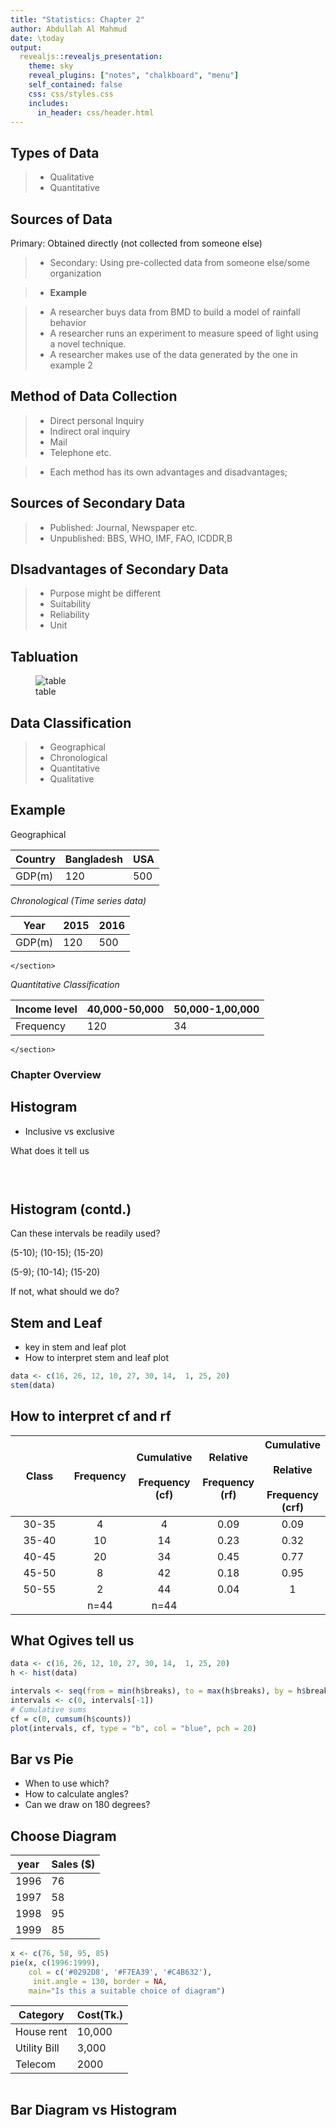 ```yaml
---
title: "Statistics: Chapter 2"
author: Abdullah Al Mahmud
date: \today
output: 
  revealjs::revealjs_presentation:
    theme: sky
    reveal_plugins: ["notes", "chalkboard", "menu"]
    self_contained: false
    css: css/styles.css
    includes:
      in_header: css/header.html
---
```


## Types of Data

> - Qualitative
> - Quantitative

## Sources of Data

Primary: Obtained directly (not collected from someone else)

> - Secondary: Using pre-collected data from someone else/some organization

> - <dev>**Example**

> - A researcher buys data from BMD to build a model of rainfall behavior
> - A researcher runs an experiment to measure speed of light using a novel technique.
> - A researcher makes use of the data generated by the one in example 2
</dev>

## Method of Data Collection

> - Direct personal Inquiry
> - Indirect oral inquiry
> - Mail
> - Telephone etc.

> - <div class ="bluetext">Each method has its own advantages and disadvantages;</div>

## Sources of Secondary Data

> - Published: Journal, Newspaper etc.
> - Unpublished: BBS, WHO, IMF, FAO, ICDDR,B

## DIsadvantages of Secondary Data
> - Purpose might be different
> - Suitability
> - Reliability
> - Unit 

## Tabluation
![table](img//stat/table.jpg)

## Data Classification
> - Geographical
> - Chronological
> - Quantitative
> - Qualitative

## Example
<section>
Geographical
  <table>
      <thead><tr>
            <th>Country</th>
            <th>Bangladesh</th>
            <th>USA</th>
        </tr></thead>
        <tbody><tr>
            <td>GDP(m)</td>
            <td>120</td>
            <td>500</td>
        </tr>
</tbody>
    </table>
</section>

<section>
*Chronological (Time series data)*
  <table>
      <thead><tr>
            <th>Year</th>
            <th>2015</th>
            <th>2016</th>
        </tr></thead>
        <tbody><tr>
            <td>GDP(m)</td>
            <td>120</td>
            <td>500</td>
        </tr>
</tbody>
    </table>
    </section>
    
<section>
*Quantitative Classification*
  <table>
      <thead><tr>
            <th>Income level</th>
            <th>40,000-50,000</th>
            <th>50,000-1,00,000</th>
        </tr></thead>
        <tbody><tr>
            <td>Frequency</td>
            <td>120</td>
            <td>34</td>
        </tr>
</tbody>
    </table>
    </section>
    
# Chapter Overview

## Histogram

- Inclusive vs exclusive

<div onclick="klikaj('rad1')">What does it tell us</div>
<div id="rad1" style="visibility: hidden">
```r
hist(rnorm(300, 20, 2), main = "A Histogram of Randam Data", xlab = "Intervals",
     col = c("blue", "grey"))
```
</div>
<script>
function klikaj(i) {
    document.getElementById(i).style.visibility='visible';
}
</script>

## Histogram (contd.)

Can these intervals be readily used? 

(5-10); (10-15); (15-20)

(5-9); (10-14); (15-20)

If not, what should we do?

## Stem and Leaf

- key in stem and leaf plot 
- How to interpret stem and leaf plot 

```r
data <- c(16, 26, 12, 10, 27, 30, 14,  1, 25, 20)
stem(data)
```

## How to interpret cf and rf

| Class | Frequency | Cumulative <br><br>Frequency (cf) | Relative <br><br>Frequency (rf) | Cumulative <br><br>Relative <br><br>Frequency (crf) |
|:-:|:-:|:-:|:-:|:-:|
| 30-35 | 4 | 4 | 0.09 | 0.09 |
| 35-40 | 10 | 14 | 0.23 | 0.32 |
| 40-45 | 20 | 34 | 0.45 | 0.77 |
| 45-50 | 8 | 42 | 0.18 | 0.95 |
| 50-55 | 2 | 44 | 0.04 | 1 |
|  | n=44 | n=44 |  |  |
    

## What Ogives tell us

```r
data <- c(16, 26, 12, 10, 27, 30, 14,  1, 25, 20)
h <- hist(data)
```

```r
intervals <- seq(from = min(h$breaks), to = max(h$breaks), by = h$breaks[2] - h$breaks[1])
intervals <- c(0, intervals[-1])
# Cumulative sums
cf = c(0, cumsum(h$counts))
plot(intervals, cf, type = "b", col = "blue", pch = 20)
```

## Bar vs Pie
- When to use which? 
- How to calculate angles? 
- Can we draw on 180 degrees?


## Choose Diagram
<div class="container">

<div class="col">
| year | Sales ($) |
|-|-|
| 1996 | 76 |
| 1997 | 58 |
| 1998 | 95 |
| 1999 | 85 |

```r
x <- c(76, 58, 95, 85)
pie(x, c(1996:1999),
    col = c('#0292D8', '#F7EA39', '#C4B632'),
     init.angle = 130, border = NA,
    main="Is this a suitable choice of diagram")
```
</div>

<div class="col">
| Category | Cost(Tk.) |
|-|-|
| House rent | 10,000 |
| Utility Bill | 3,000 |
| Telecom | 2000 | 

```r

```
</div>

</div>

## Bar Diagram vs Histogram
